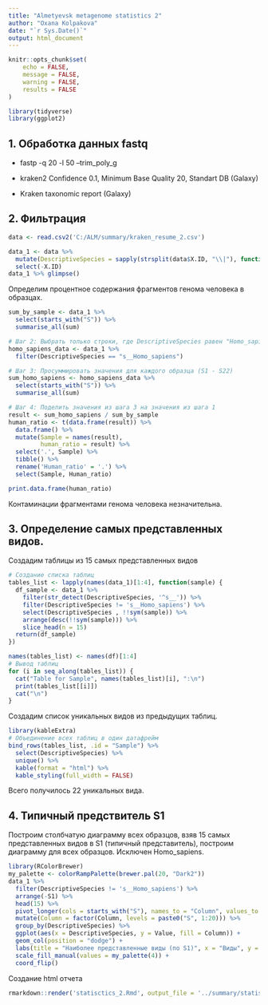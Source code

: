 ```yaml
---
title: "Almetyevsk metagenome statistics 2"
author: "Oxana Kolpakova"
date: "`r Sys.Date()`"
output: html_document
---
```


```r
knitr::opts_chunk$set(
	echo = FALSE,
	message = FALSE,
	warning = FALSE,
	results = FALSE
)
```

```r
library(tidyverse)
library(ggplot2)
```

## 1. Обработка данных fastq

- fastp -q 20 -l 50  --trim_poly_g

- kraken2 Confidence 0.1, Minimum Base Quality 20, Standart DB (Galaxy) 

- Kraken taxonomic report (Galaxy)


## 2. Фильтрация

```r
data <- read.csv2('C:/ALM/summary/kraken_resume_2.csv')
```

```r
data_1 <- data %>% 
  mutate(DescriptiveSpecies = sapply(strsplit(data$X.ID, "\\|"), function(x) tail(x, 1))) %>% 
  select(-X.ID)
data_1 %>% glimpse()
```


Определим процентное содержания фрагментов генома человека в образцах.
```r

sum_by_sample <- data_1 %>%
  select(starts_with("S")) %>%
  summarise_all(sum)

# Шаг 2: Выбрать только строки, где DescriptiveSpecies равен "Homo_sapiens"
homo_sapiens_data <- data_1 %>%
  filter(DescriptiveSpecies == "s__Homo_sapiens")

# Шаг 3: Просуммировать значения для каждого образца (S1 - S22)
sum_homo_sapiens <- homo_sapiens_data %>%
  select(starts_with("S")) %>%
  summarise_all(sum)

# Шаг 4: Поделить значения из шага 3 на значения из шага 1
result <- sum_homo_sapiens / sum_by_sample 
human_ratio <- t(data.frame(result)) %>% 
  data.frame() %>% 
  mutate(Sample = names(result),
         human_ratio = result) %>% 
  select('.', Sample) %>% 
  tibble() %>% 
  rename('Human_ratio' = '.') %>% 
  select(Sample, Human_ratio)

print.data.frame(human_ratio)
```
Контаминации фрагментами генома человека незначительна.

## 3. Определение самых представленных видов.

Создадим таблицы из 15 самых представленных видов
```r
# Создание списка таблиц
tables_list <- lapply(names(data_1)[1:4], function(sample) {
  df_sample <- data_1 %>%
    filter(str_detect(DescriptiveSpecies, '^s__')) %>% 
    filter(DescriptiveSpecies != 's__Homo_sapiens') %>%
    select(DescriptiveSpecies , !!sym(sample)) %>%
    arrange(desc(!!sym(sample))) %>%
    slice_head(n = 15)
  return(df_sample)
})

names(tables_list) <- names(df)[1:4]
# Вывод таблиц
for (i in seq_along(tables_list)) {
  cat("Table for Sample", names(tables_list)[i], ":\n")
  print(tables_list[[i]])
  cat("\n")
}
```
Создадим список уникальных видов из предыдущих таблиц.
```r
library(kableExtra)
# Объединение всех таблиц в один датафрейм
bind_rows(tables_list, .id = "Sample") %>% 
  select(DescriptiveSpecies) %>% 
  unique() %>% 
  kable(format = "html") %>%
  kable_styling(full_width = FALSE)
```

Всего получилось 22 уникальных вида.

## 4. Типичный предствитель S1

Построим столбчатую диаграмму всех образцов, взяв 15 самых представленных видов в S1 (типичный представитель), построим диаграмму для всех образцов. Исключен Homo_sapiens.

```r
library(RColorBrewer)
my_palette <- colorRampPalette(brewer.pal(20, "Dark2"))
data_1 %>% 
  filter(DescriptiveSpecies != 's__Homo_sapiens') %>% 
  arrange(-S1) %>% 
  head(15) %>%
  pivot_longer(cols = starts_with("S"), names_to = "Column", values_to = "Value") %>% 
  mutate(Column = factor(Column, levels = paste0("S", 1:20))) %>%  
  group_by(DescriptiveSpecies) %>% 
  ggplot(aes(x = DescriptiveSpecies, y = Value, fill = Column)) +
  geom_col(position = "dodge") +
  labs(title = "Наиболее представленные виды (по S1)", x = "Виды", y = "Количество", fill = "Sample") +
  scale_fill_manual(values = my_palette(4)) +
  coord_flip() 
```

Создание html отчета
```r
rmarkdown::render('statisctics_2.Rmd', output_file = '../summary/statisctics_2.html')
```




